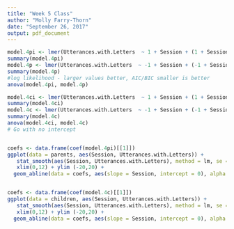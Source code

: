 ```yaml
---
title: "Week 5 Class"
author: "Molly Farry-Thorn"
date: "September 26, 2017"
output: pdf_document
---
```


```r
model.4pi <- lmer(Utterances.with.Letters  ~ 1 + Session + (1 + Session|Subject), data = parents)
summary(model.4pi)
model.4p <- lmer(Utterances.with.Letters  ~ -1 + Session + (-1 + Session|Subject), data = parents)
summary(model.4p)
#log likelihood - larger values better, AIC/BIC smaller is better
anova(model.4pi, model.4p)

model.4ci <- lmer(Utterances.with.Letters  ~ 1 + Session + (1 + Session|Subject), data = children)
summary(model.4ci)
model.4c <- lmer(Utterances.with.Letters  ~ -1 + Session + (-1 + Session|Subject), data = children)
summary(model.4c)
anova(model.4ci, model.4c)
# Go with no intercept


coefs <- data.frame(coef(model.4pi)[[1]])
ggplot(data = parents, aes(Session, Utterances.with.Letters)) +
   stat_smooth(aes(Session, Utterances.with.Letters), method = lm, se = F) +
   xlim(0,12) + ylim (-20,20) +
  geom_abline(data = coefs, aes(slope = Session, intercept = 0), alpha = 0.2)


coefs <- data.frame(coef(model.4c)[[1]])
ggplot(data = children, aes(Session, Utterances.with.Letters)) +
   stat_smooth(aes(Session, Utterances.with.Letters), method = lm, se = F) +
   xlim(0,12) + ylim (-20,20) +
  geom_abline(data = coefs, aes(slope = Session, intercept = 0), alpha = 0.2)
```

